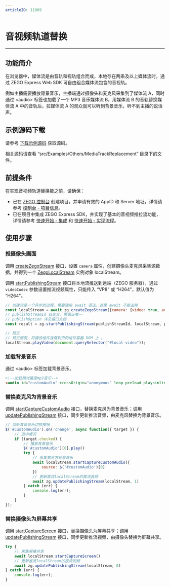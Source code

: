 ```yaml
---
articleID: 11869
---
```

# 音视频轨道替换

---

## 功能简介

在浏览器中，媒体流是由音轨和视轨组合而成，本地存在两条及以上媒体流时，通过 ZEGO Express Web SDK 可自由组合媒体流包含的音视轨。

例如主播需要播放背景音乐，主播端通过摄像头和麦克风采集到了媒体流 A，同时通过 \<audio> 标签也加载了一个 MP3 音乐媒体流 B，用媒体流 B 的音轨替换媒体流 A 中的音轨后，拉媒体流 A 的观众就可以听到背景音乐，听不到主播的说话声。

## 示例源码下载

请参考 [下载示例源码](!DownloadDemo/DownloadDemo) 获取源码。

相关源码请查看 “src/Examples/Others/MediaTrackReplacement” 目录下的文件。

## 前提条件

在实现音视频轨道替换能之前，请确保：

- 已在 [ZEGO 控制台](https://console.zego.im) 创建项目，并申请有效的 AppID 和 Server 地址，详情请参考 [控制台 - 项目信息](#12107)。
- 已在项目中集成 ZEGO Express SDK，并实现了基本的音视频推拉流功能，详情请参考 [快速开始 - 集成](!ExpressVideoSDK-Integration/SDK_Integration) 和 [快速开始 - 实现流程](!ExpressVideoSDK-Integration/Solution_Implementation)。

## 使用步骤

### 推摄像头画面

调用 [createZegoStream](@createZegoStream) 接口，设置 `camera` 属性，创建摄像头麦克风采集源数据，并得到一个 [ZegoLocalStream](@-ZegoLocalStream) 实例对象 localStream。

调用 [startPublishingStream](@startPublishingStream) 接口将本地流推送到远端（ZEGO 服务器），通过 `videoCodec` 参数设置推流视频属性，只能传入 “VP8” 或 “H264”，默认值为 “H264”。


```javascript
// 创建流是一个异步的过程，需要使用 await 语法，这里 await 不能去掉 
const localStream = await zg.createZegoStream({camera: {video: true, audio: true}});
// publishStreamId 自定义，需保证唯一
// publishOption 详见接口文档
const result = zg.startPublishingStream(publishStreamId, localStream, publishOption);

// 预览
// 预览画面，将播放组件挂载到页的组件容器 DOM 上 。
localStream.playVideo(document.querySelector("#local-video"));
```

### 加载背景音乐

通过 \<audio> 标签加载背景音乐。

```html
<!--加载相对路径mp3音乐-->
<audio id="customAudio" crossOrigin="anonymous" loop preload playsinline controls src="../../../assets/16183688734997.mp3"></audio>
```

### 替换麦克风为背景音乐

调用 [startCaptureCustomAudio](@startCaptureCustomAudio) 接口，替换麦克风为背景音乐；调用 [updatePublishingStream](@updatePublishingStream) 接口，同步更新推流音频，由麦克风替换为背景音乐。

```javascript
// 监听背景音乐切换按钮
$('#CustomAudio').on('change', async function({ target }) {
    // 选中情况
    if (target.checked) {
        // 播放背景音乐
        $('#customAudio')[0].play()
        try {
            // 采集第三方背景音乐
            await localStream.startCaptureCustomAudio({
                source: $('#customAudio')[0]
            })
            // 更新推流localStream的推流音频
            await zg.updatePublishingStream(localStream, 1)
        } catch (err) {
            console.log(err);
        }
    }
});
```
### 替换摄像头为屏幕共享

调用 [startCaptureScreen](@startCaptureScreen) 接口，替换摄像头为屏幕共享；调用 [updatePublishingStream](@updatePublishingStream) 接口，同步更新推流视频，由摄像头替换为屏幕共享。

```javascript
try {
    // 采集屏幕共享
    await localStream.startCaptureScreen()
    // 更新推流localStream的推流视频
    await zg.updatePublishingStream(localStream, 0)
} catch (err) {
    console.log(err);
}
```
